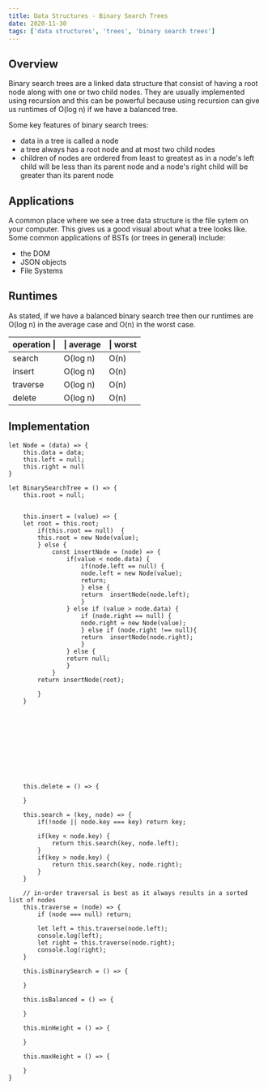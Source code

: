 ```yaml
---
title: Data Structures - Binary Search Trees
date: 2020-11-30
tags: ['data structures', 'trees', 'binary search trees']
---
```



## Overview

Binary search trees are a linked data structure that consist of having a root node along with one or two child nodes. They are usually implemented using recursion and this can be powerful because using recursion can give us runtimes of O(log n)
 if we have a balanced tree. 

Some key features of binary search trees:
- data in a tree is called a node
- a tree always has a root node and at most two child nodes
- children of nodes are ordered from least to greatest as in a node's left child will be less than its parent node and a node's right child will be greater than its parent node

## Applications

A common place where we see a tree data structure is the file sytem on your computer. This gives us a good visual about what a tree looks like.
Some common applications of BSTs (or trees in general) include:
- the DOM
- JSON objects
- File Systems 

## Runtimes

As stated, if we have a balanced binary search tree then our runtimes are O(log n) in the average case and O(n) in the worst case.

operation \| |\| average |\| worst
--- | --- | ---
search  	| O(log n) |	O(n) 
insert          | O(log n) |    O(n) 
traverse	| O(log n) |	O(n)
delete		| O(log n) |	O(n)

## Implementation
```
let Node = (data) => {
	this.data = data;
	this.left = null;
	this.right = null
}

let BinarySearchTree = () => {
	this.root = null;


	this.insert = (value) => {
	let root = this.root;
	    if(this.root == null)  {
		this.root = new Node(value);
	    } else {
		    const insertNode = (node) => {  
			    if(value < node.data) {      
				    if(node.left == null) {
					node.left = new Node(value);
					return;
				    } else {
					return	insertNode(node.left);
				    }
			    } else if (value > node.data) {
				    if (node.right == null) {
					node.right = new Node(value);
				    } else if (node.right !== null){
					return	insertNode(node.right);
				    }
			    } else {
				return null;
			    }
		    }
		return insertNode(root);

	    } 
    }
	
	
	
	
	
	
	
	
	
	
	
	this.delete = () => {

	}

	this.search = (key, node) => {
		if(!node || node.key === key) return key;
		
		if(key < node.key) {
			return this.search(key, node.left);
		}
		if(key > node.key) {
			return this.search(key, node.right);
		}
	}

	// in-order traversal is best as it always results in a sorted list of nodes
	this.traverse = (node) => {
		if (node === null) return;

		let left = this.traverse(node.left);
		console.log(left);
		let right = this.traverse(node.right);
		console.log(right);
	}

	this.isBinarySearch = () => {

	}

	this.isBalanced = () => {

	}
	
	this.minHeight = () => {

	}

	this.maxHeight = () => {

	}
}
```



